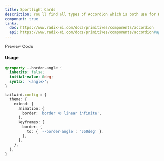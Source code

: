```yaml
---
title: Sportlight Cards
description: You'll find all types of Accordion which is both use for HTML, REACTJS and NEXTJS
component: true
links:
  doc: https://www.radix-ui.com/docs/primitives/components/accordion
  api: https://www.radix-ui.com/docs/primitives/components/accordion#api-reference
---
```


<Tabs defaultValue="preview" className="w-full relative">
  <TabsList>
    <TabsTrigger value="preview">Preview</TabsTrigger>
    <TabsTrigger value="codesnippet">Code</TabsTrigger>
  </TabsList>
  <TabsContent value="preview">
    <BasicComponentPreview name="gradientBorder" category="carousel" />
  </TabsContent>
  <TabsContent value="codesnippet">
    <CodeWrapper noExpand={true}>
      <CodePreview name="gradientBorder" category="carousel" />
    </CodeWrapper>
  </TabsContent>
</Tabs>

#### Usage

```css title="global.css"
@property --border-angle {
  inherits: false;
  initial-value: 0deg;
  syntax: '<angle>';
}
```

```ts title="tailwind.config.ts" {5,8-10}
tailwind.config = {
  theme: {
    extend: {
      animation: {
        border: 'border 4s linear infinite',
      },
      keyframes: {
        border: {
          to: { '--border-angle': '360deg' },
        },
      },
    },
  },
}
```

